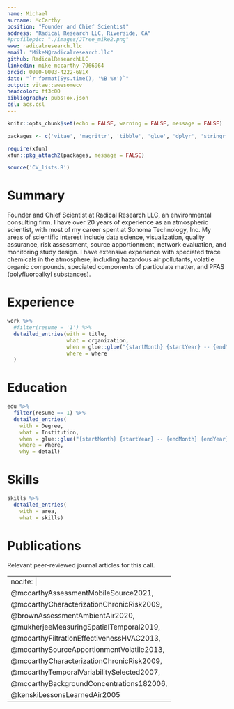 ---
name: Michael
surname: McCarthy
position: "Founder and Chief Scientist"
address: "Radical Research LLC, Riverside, CA"
#profilepic: "./images/JTree_mike2.png"
www: radicalresearch.llc
email: "MikeM@radicalresearch.llc"
github: RadicalResearchLLC
linkedin: mike-mccarthy-7966964
orcid: 0000-0003-4222-681X
date: "`r format(Sys.time(), '%B %Y')`"
output: vitae::awesomecv
headcolor: ff3c00
bibliography: pubsTox.json
csl: acs.csl
---

```{r setup, include=FALSE}
knitr::opts_chunk$set(echo = FALSE, warning = FALSE, message = FALSE)

packages <- c('vitae', 'magrittr', 'tibble', 'glue', 'dplyr', 'stringr', 'lubridate')

require(xfun)
xfun::pkg_attach2(packages, message = FALSE)

source('CV_lists.R')
```

# Summary

Founder and Chief Scientist at Radical Research LLC, an environmental consulting firm. I have over 20 years of experience as an atmospheric scientist, with most of my career spent at Sonoma Technology, Inc. My areas of scientific interest include data science, visualization, quality assurance, risk assessment, source apportionment, network evaluation, and monitoring study design. I have extensive experience with speciated trace chemicals in the atmosphere, including hazardous air pollutants, volatile organic compounds, speciated components of particulate matter, and PFAS (polyfluoroalkyl substances).  

# Experience

```{r Work}
work %>% 
  #filter(resume = '1') %>%
  detailed_entries(with = title,
                   what = organization,
                   when = glue::glue("{startMonth} {startYear} -- {endMonth} {endYear}",.na = ''),
                   where = where
  )


```

# Education

```{r Education}

edu %>% 
  filter(resume == 1) %>%
  detailed_entries(
    with = Degree, 
    what = Institution, 
    when = glue::glue("{startMonth} {startYear} -- {endMonth} {endYear}",.na = ''),
    where = Where,
    why = detail)


```

# Skills

```{r Skills}

skills %>% 
  detailed_entries(
    with = area, 
    what = skills)

```
\pagebreak

# Publications

Relevant peer-reviewed journal articles for this call.

---
nocite: |
  @mccarthyAssessmentMobileSource2021,
  @mccarthyCharacterizationChronicRisk2009,
  @brownAssessmentAmbientAir2020,
  @mukherjeeMeasuringSpatialTemporal2019,
  @mccarthyFiltrationEffectivenessHVAC2013,
  @mccarthySourceApportionmentVolatile2013,
  @mccarthyCharacterizationChronicRisk2009,
  @mccarthyTemporalVariabilitySelected2007,
  @mccarthyBackgroundConcentrations182006,
  @kenskiLessonsLearnedAir2005
---
